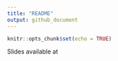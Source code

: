 ```yaml
---
title: "README"
output: github_document
---
```


```r
knitr::opts_chunk$set(echo = TRUE)
```

Slides available at 